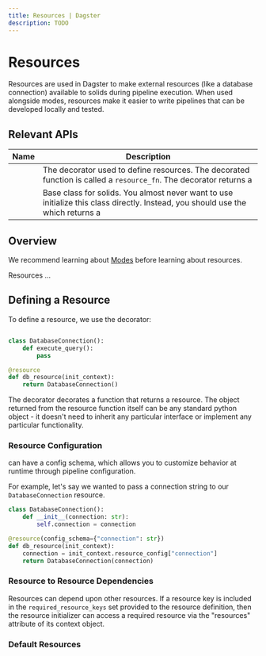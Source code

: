 ```yaml
---
title: Resources | Dagster
description: TODO
---
```


# Resources

Resources are used in Dagster to make external resources (like a database connection) available to solids during pipeline execution. When used alongside modes, resources make it easier to write pipelines that can be developed locally and tested.

## Relevant APIs

| Name                                      | Description                                                                                                                                                                                                        |
| ----------------------------------------- | ------------------------------------------------------------------------------------------------------------------------------------------------------------------------------------------------------------------ |
| <PyObject object="resource" decorator />  | The decorator used to define resources. The decorated function is called a `resource_fn`. The decorator returns a <PyObject object="ResourceDefinition" />                                                         |
| <PyObject object="ResourceDefinition"  /> | Base class for solids. You almost never want to use initialize this class directly. Instead, you should use the <PyObject object="resource" decorator /> which returns a <PyObject object="ResourceDefinition"  /> |

## Overview

We recommend learning about [Modes](/concepts/modes/pipeline-modes) before learning about resources.

Resources ...

## Defining a Resource

To define a resource, we use the <PyObject object="resource" decorator/> decorator:

```python

class DatabaseConnection():
    def execute_query():
        pass

@resource
def db_resource(init_context):
    return DatabaseConnection()
```

The <PyObject object="resource" decorator/> decorator decorates a function that returns a resource. The object returned from the resource function itself can be any standard python object - it doesn't need to inherit any particular interface or implement any particular functionality.

### Resource Configuration

<PyObject object="ResourceDefinition" pluralize /> can have a config schema, which
allows you to customize behavior at runtime through pipeline configuration.

For example, let's say we wanted to pass a connection string to our `DatabaseConnection` resource.

```python
class DatabaseConnection():
    def __init__(connection: str):
        self.connection = connection

@resource(config_schema={"connection": str})
def db_resource(init_context):
    connection = init_context.resource_config["connection"]
    return DatabaseConnection(connection)
```

### Resource to Resource Dependencies

Resources can depend upon other resources. If a resource key is included in the `required_resource_keys` set provided to the resource definition, then the resource initializer can access a required resource via the "resources" attribute of its context object.

<TODO />

### Default Resources

<TODO />
